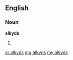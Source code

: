 ==English==

===Noun===
'''alkyds'''

# {{plural of|[[alkyd]]}}

[[ar:alkyds]]
[[mg:alkyds]]
[[my:alkyds]]